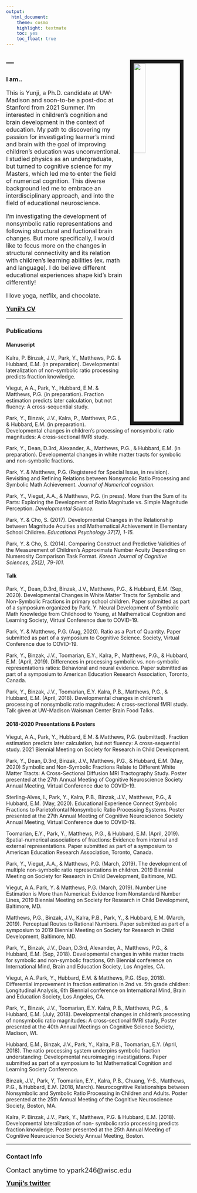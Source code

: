```yaml
---
output:
  html_document:
    theme: cosmo
    highlight: textmate
    toc: yes
    toc_float: true
---
```



<img src="images/Yunji_profile.jpeg" style="width:25%; border:10px solid; margin-top: 20px; margin-right: 20px; margin-left: 20px" align="right">

<link rel="stylesheet" href="styles.css" type="text/css">

---
---
### **I am.. ** 

<font size="3"> 

This is Yunji, a Ph.D. candidate at UW-Madison and soon-to-be a post-doc at Stanford from 2021 Summer. I'm interested in children's cognition and brain development in the context of education. My path to discovering my passion for investigating learner's mind and brain with the goal of improving children’s education was unconventional. I studied physics as an undergraduate, but turned to cognitive science for my Masters, which led me to enter the field of numerical cognition. This diverse background led me to embrace an interdisciplinary approach, and into the field of educational neuroscience.

I'm investigating the development of nonsymbolic ratio representations and following structural and fuctional brain changes. But more specifically, I would like to focus more on the changes in structural connectivity and its relation with children's learning abilities (ex. math and language). I do believe different educational experiences shape kid's brain differently! 

I love yoga, netflix, and chocolate. 


<font size="3"> [**Yunji's CV**](https://github.com/yjellepark/yunji/raw/master/Yunji%20Park_CV_2020.pdf) </font>

</font>

---


###  **Publications** 

#### **Manuscript**

Kalra, P. Binzak, J.V., Park, Y., Matthews, P.G. & Hubbard, E.M. (in preparation). Developmental lateralization of non-symbolic ratio processing predicts fraction knowledge.

Viegut, A.A., Park, Y., Hubbard, E.M. & Matthews, P.G. (in preparation). Fraction estimation predicts later calculation, but not fluency: A cross-sequential study. 

Park, Y., Binzak, J.V., Kalra, P., Matthews, P.G., & Hubbard, E.M. (in preparation). Developmental changes in children’s processing of nonsymbolic ratio magnitudes: A cross-sectional fMRI study.

Park, Y., Dean, D.3rd, Alexander, A., Matthews, P.G., & Hubbard, E.M. (in preparation). Developmental changes in white matter tracts for symbolic and non-symbolic fractions. 

Park, Y. & Matthews, P.G. (Registered for Special Issue, in revision). Revisiting and Refining Relations between Nonsymolic Ratio Processing and Symbolic Math Achievement. *Journal of Numerical cognition.*

Park, Y., Viegut, A.A., & Matthews, P.G. (in press). More than the Sum of its Parts: Exploring the Development of Ratio Magnitude vs. Simple Magnitude Perception. *Developmental Science.*

Park, Y. & Cho, S. (2017). Developmental Changes in the Relationship between Magnitude Acuities and Mathematical Achievement in Elementary School Children. *Educational Psychology 37(7), 1-15.*

Park, Y. & Cho, S. (2014). Comparing Construct and Predictive Validities of the Measurement of Children’s Approximate Number Acuity Depending on Numerosity Comparison Task Format. *Korean Journal of Cognitive Sciences, 25(2), 79-101.*



#### **Talk**

Park, Y., Dean, D.3rd, Binzak, J.V., Matthews, P.G., & Hubbard, E.M. (Sep, 2020). Developmental Changes in White Matter Tracts for Symbolic and Non-Symbolic Fractions in primary school children. Paper submitted as part of a symposium organized by Park. Y. Neural Development of Symbolic Math Knowledge from Childhood to Young, at Mathematical Cognition and Learning Society, Virtual Conference due to COVID-19.

Park, Y. & Matthews, P.G. (Aug, 2020). Ratio as a Part of Quantity. Paper submitted as part of a symposium to Cognitive Science. Society, Virtual Conference due to COVID-19.

Park, Y., Binzak, J.V., Toomarian, E.Y., Kalra, P., Matthews, P.G., & Hubbard, E.M. (April, 2019). Differences in processing symbolic vs. non-symbolic representations ratios: Behavioral and neural evidence. Paper submitted as part of a symposium to American Education Research Association, Toronto, Canada.

Park, Y., Binzak, J.V., Toomarian, E.Y. Kalra, P.B., Matthews, P.G., & Hubbard, E.M. (April, 2018). Developmental changes in children’s processing of nonsymbolic ratio magnitudes: A cross-sectional fMRI study. Talk given at UW-Madison Waisman Center Brain Food Talks.


#### **2018-2020 Presentations & Posters** 

Viegut, A.A., Park, Y., Hubbard, E.M. & Matthews, P.G. (submitted). Fraction estimation predicts later calculation, but not fluency: A cross-sequential study. 2021 Biennial Meeting on Society for Research in Child Development. 

Park, Y., Dean, D.3rd, Binzak, J.V., Matthews, P.G., & Hubbard, E.M. (May, 2020) Symbolic and Non-Symbolic Fractions Relate to Different White Matter Tracts: A Cross-Sectional Diffusion MRI Tractography Study. Poster presented at the 27th Annual Meeting of Cognitive Neuroscience Society Annual Meeting, Virtual Conference due to COVID-19.

Sterling-Alves, I., Park, Y., Kalra, P.B., Binzak, J.V., Matthews, P.G., & Hubbard, E.M. (May, 2020). Educational Experience Connect Symbolic Fractions to Parietofrontal Nonsymbolic Ratio Processing Systems. Poster presented at the 27th Annual Meeting of Cognitive Neuroscience Society Annual Meeting, Virtual Conference due to COVID-19.

Toomarian, E.Y., Park, Y., Matthews, P.G., & Hubbard, E.M. (April, 2019). Spatial-numerical associations of fractions: Evidence from internal and external representations. Paper submitted as part of a symposium to American Education Research Association, Toronto, Canada.

Park, Y., Viegut, A.A., & Matthews, P.G. (March, 2019). The development of multiple non-symbolic ratio representations in children. 2019 Biennial Meeting on Society for Research in Child Development, Baltimore, MD. 

Viegut, A.A. Park, Y. & Matthews, P.G. (March, 2019). Number Line Estimation is More than Numerical: Evidence from Nonstandard Number Lines, 2019 Biennial Meeting on Society for Research in Child Development, Baltimore, MD.

Matthews, P.G., Binzak, J.V., Kalra, P.B., Park, Y., & Hubbard, E.M. (March, 2019). Perceptual Routes to Rational Numbers. Paper submitted as part of a symposium to 2019 Biennial Meeting on Society for Research in Child Development, Baltimore, MD.

Park, Y., Binzak, J.V., Dean, D.3rd, Alexander, A., Matthews, P.G., & Hubbard, E.M. (Sep, 2018). Developmental changes in white matter tracts for symbolic and non-symbolic fractions, 6th Biennial conference on International Mind, Brain and Education Society, Los Angeles, CA.

Viegut, A.A. Park, Y., Hubbard, E.M. & Matthews, P.G. (Sep, 2018). Differential improvement in fraction estimation in 2nd vs. 5th grade children: Longitudinal Analysis, 6th Biennial conference on International Mind, Brain and Education Society, Los Angeles, CA.

Park, Y., Binzak, J.V., Toomarian, E.Y. Kalra, P.B., Matthews, P.G., & Hubbard, E.M. (July, 2018). Developmental changes in children’s processing of nonsymbolic ratio magnitudes: A cross-sectional fMRI study, Poster presented at the 40th Annual Meetings on Cognitive Science Society, Madison, WI.

Hubbard, E.M., Binzak, J.V., Park, Y., Kalra, P.B., Toomarian, E.Y. (April, 2018). The ratio processing system underpins symbolic fraction understanding: Developmental neuroimaging investigations. Paper submitted as part of a symposium to 1st Mathematical Cognition and Learning Society Conference. 

Binzak, J.V., Park, Y, Toomarian, E.Y., Kalra, P.B., Chuang, Y-S., Matthews, P.G., & Hubbard, E.M. (2018, March). Neurocognitive Relationships between Nonsymbolic and Symbolic Ratio Processing in Children and Adults. Poster presented at the 25th Annual Meeting of the Cognitive Neuroscience Society, Boston, MA.

Kalra, P. Binzak, J.V., Park, Y., Matthews, P.G. & Hubbard, E.M. (2018). Developmental lateralization of non- symbolic ratio processing predicts fraction knowledge. Poster presented at the 25th Annual Meeting of Cognitive Neuroscience Society Annual Meeting, Boston.

---

### **Contact Info**

<link rel="stylesheet" href="styles.css" type="text/css">

<font size="4">Contact anytime to ypark246@wisc.edu </font>


<font size="4"> [**Yunji's twitter**](http://twitter.com/ypark246/) </font>



